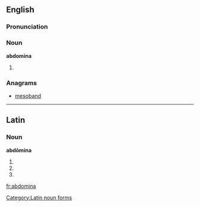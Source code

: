 ==English==

===Pronunciation===
{{a|US}} {{IPA|/æb.ˈdɑm.ə.nə/}}

===Noun===
'''abdomina'''

# {{plural of|abdomen}}

===Anagrams===
* [[mesoband#English|mesoband]]

----

==Latin==

===Noun===
'''abdōmina''' {{n}}

# {{inflection of|abdomen|abdōmen|nom|p|lang=la}}
# {{inflection of|abdomen|abdōmen|acc|p|lang=la}}
# {{inflection of|abdomen|abdōmen|voc|p|lang=la}}

[[Category:Latin noun forms]]

[[fr:abdomina]]